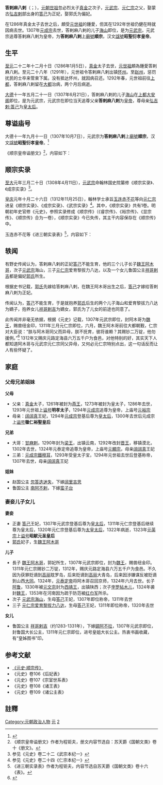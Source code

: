{{元朝皇帝信息框
|名稱=孛儿只斤·答剌麻八剌
|蒙古代數=
|元朝代數=
|畫像=
|說明=
|前任=
|繼任=
|年號=
|名諱=
|出生日期=1264年
|出生地=
|逝世日期={{death year and age|1292|1264}}
|逝世地=
|在位=
|登基=
|首都=
|尊號=
|廟號=顺宗
|諡號=昭圣衍孝皇帝
|汗號=
|陵墓=
|宗教信仰=
|父=元裕宗[[真金|真金]]
|母=徽仁裕圣皇后[[伯蓝也怯赤|伯蓝也怯赤]]
|皇后=昭献元圣皇后[[答己|答己]]
|妃嫔=偏妃郭氏
|亲属=大哥：元显宗[[甘麻剌|甘麻剌]]<br>三弟：[[元成宗|元成宗]]铁穆耳<br>赵国公主[[忽答迭迷失|忽答迭迷失]]<br>鲁国公主[[南阿不剌|南阿不剌]]
|兄弟=
|姊妹=
|嫡兄弟=
|嫡姊妹=
|庶兄弟=
|庶姊妹=
|同胞兄弟=
|同胞姊妹=
|異母兄弟=
|異母姊妹=
|子=长子魏王[[阿木哥|阿木哥]]<br>[[元武宗|元武宗]]海山<br>[[元仁宗|元仁宗]]爱育黎拔力八达
|女=鲁国大长公主[[祥哥剌吉|祥哥剌吉]]
|養女=
|注釋=
}}
'''答剌麻八剌'''（{{mong|m=ᠳᠠᠷᠮᠠᠪᠠᠯᠠ|Ppp=Darmabala|k=Дармабал}}；{{bd|1264年||1292年|catIdx=D}}），[[元朝|元朝]][[元世祖|世祖]]忽必烈太子[[真金|真金]]之次子，[[元武宗|元武宗]]、[[元仁宗|元仁宗]]之父，娶蒙古[[弘吉剌|弘吉剌]]部出身的[[答己|答己]]为正妃，娶郭氏为偏妃。

在1286年真金太子去世之后，頗受[[元世祖|元世祖]]的鍾愛，但其在1292年世祖仍健在時就因病去世。1307年[[元成宗|元成宗]]去世，答剌麻八剌的儿子[[元武宗|海山]]即位，是为[[元武宗|元武宗]]，元武宗追尊答剌麻八剌为皇帝，为'''答剌麻八剌'''上[[廟號|廟號]]'''順宗'''，汉文[[諡號|諡號]]'''昭聖衍孝皇帝'''。

== 生平 ==
[[至元_(忽必烈)|至元]]二十二年十二月十日（1286年1月5日），[[真金|真金]]太子去世，[[元世祖|元世祖]]頗為鍾愛答剌麻八剌。至元二十八年（1291年），元世祖令答剌麻八剌出镇[[怀州|怀州]]。至[[赵州|赵州]]，惩罚扰民的士卒来管束下属。没有抵达怀州，就因病召还。1292年春，元世祖前往[[元上都|上都]]，答剌麻八剌留在[[大都|大都]]治病，两个月后病逝。

[[大德_(元朝)|大德]]十一年五月二十一日（1307年6月21日），答剌麻八剌的儿子[[元武宗|海山]]在[[元上都|上都]][[大安阁|大安阁]]即位，是为元武宗，元武宗在即位当天追尊父亲'''答剌麻八剌'''为[[皇帝|皇帝]]，尊母亲[[弘吉剌·答己|弘吉剌·答己]]为[[皇太后|皇太后]]。

== 尊谥庙号 ==
大德十一年九月十一日（1307年10月7日），元武宗为'''答剌麻八剌'''上[[廟號|廟號]]'''順宗'''，汉文[[諡號|諡號]]'''昭聖衍孝皇帝'''。<ref>{{Cite web |url=http://www.guoxue.com/shibu/24shi/yuanshi/yuas_022.htm |title=《元史·武宗本纪一》 |access-date=2011-10-07 |archive-date=2020-08-11 |archive-url=https://web.archive.org/web/20200811050939/http://www.guoxue.com/shibu/24shi/yuanshi/yuas_022.htm |dead-url=no }}</ref>

《顺宗皇帝谥册文》<ref>《顺宗皇帝谥册文》作者为程钜夫，册文内容节选自：苏天爵《国朝文类》卷十《册文》。</ref>，内容如下：

{{quote|<blockquote>孝子嗣皇帝臣某，谨再拜稽首言曰：

臣闻显亲所以为子，追远所以厚民。矧必百世祀而位弗隆，为天子父而养弗逮。是宜称秩，以达纯诚。钦惟皇考皇帝渊穆有容，神明莫测。文孙文子，钟至爱于两宫；宜君宜王，膺具瞻于四海。当璧之祥未卜，弃踪之迹已遥。兴言欲报之恩，昊天罔极；对越有成之命，夙夜惟寅。昭哉玄德之升，圣矣生知之异。衍莫衍于昌后嗣而有天下，孝莫于孝配前烈而茂本支。念兹继体之初，益切中心之慕。谨遣摄太尉某官某，奉玉册玉宝，上尊谥曰昭圣衍孝皇帝，庙号顺宗。

伏惟明明降鉴，序于祖宗；攸跻攸宁，永锡祚胤。</blockquote>
}}

== 顺宗实录 ==
[[至大|至大]]元年三月二十日（1308年4月11日），[[元武宗|元武宗]]命翰林国史院纂修《顺宗实录》、《成宗实录》<ref>参见《元史》卷二十二《武宗本纪一》</ref>。

[[皇庆|皇庆]]元年十月二十六日（1312年11月25日），翰林学士承旨[[玉连赤不花|玉连赤不花]]等向[[元仁宗|元仁宗]]进呈《顺宗实录》、《成宗实录》、《武宗实录》<ref>参见《元史》卷二十四《仁宗本纪一》</ref>。其中，《顺宗实录》共有1卷。明朝初年史官修《元史》，参照实录修成《顺宗传》（《睿宗传》、《裕宗传》、《显宗传》、《顺宗传》合为一卷），《顺宗实录》今已失传，其主干内容保存在《顺宗传》中。

玉连赤不花等《进三朝实录表》<ref>《进三朝实录表》作者为程钜夫，内容节选自苏天爵《国朝文类》卷十六《表》。</ref>，内容如下：

{{quote|<blockquote>一人御极，聿严金匮之藏；三后在天，实监玉堂之纪。粤若稽古，克底成书。钦惟皇帝陛下孝友慈仁，温文睿哲。统之垂，业之创，念昔继承；功以著，德以彰，在兹纂录。首崇笔削之任，式宏龟鉴之图。臣等职忝禁林，才非良史。系年系月，岂足尽于先朝；作典作谟，庶有征于今日。臣等以所编成《顺宗皇帝实录》一卷，《成宗皇帝实录》五十六卷，《事目》十卷，《制诏录》七卷，《武宗皇帝实录》五十卷，《事目》七卷，《制诏录》三卷，总计一百三十四卷，缮写已毕，谨具进呈。</blockquote>
}}

== 轶闻 ==
有野史传闻认为，答剌麻八剌的正妃[[答己|答己]]不能生育，他的三个儿子长子[[魏王|魏王]][[阿木哥|阿木哥]]，次子[[元武宗|元武宗]]海山，三子[[元仁宗|元仁宗]]爱育黎拔力八达，以及一个女儿鲁国公主[[祥哥剌吉|祥哥剌吉]]都是偏妃[[郭氏|郭氏]]所生。

根据史书记载，[[郭氏|郭氏]]先嫁给答剌麻八剌，在魏王阿木哥出生之后，[[答己|答己]]才嫁给答剌麻八剌为正妃。

传闻认为，[[答己|答己]]不能生育，于是就抱养[[郭氏|郭氏]]后生的两个儿子海山和爱育黎拔力八达为嫡子，抱养女儿[[祥哥剌吉|祥哥剌吉]]为嫡女，郭氏为了儿女的前途也同意了。

此传闻并非毫无依据，根据《元史》记载，1307年元武宗即位，封阿木哥为[[魏王|魏王]]，赐兽纽金印，1311年三月元仁宗即位，六月，魏王阿木哥前往大都朝觐，仁宗对大臣说：“朕与阿木哥同父而异母，朕不抚育，彼将谁赖？其赐钞二万锭，他勿援例。”<ref>{{Cite web |url=http://www.guoxue.com/shibu/24shi/yuanshi/yuas_024.htm |title=《元史·仁宗本纪一》 |access-date=2011-10-07 |archive-date=2020-10-09 |archive-url=https://web.archive.org/web/20201009031020/http://www.guoxue.com/shibu/24shi/yuanshi/yuas_024.htm |dead-url=no }}</ref> 1312年又赐庆元路定海县六万五千户为食邑，对他特别的好，其实天下人都知道阿木哥与元武宗元仁宗同父异母，又何必元仁宗特别点出，这一句话反而让人有些怀疑了。

== 家庭 ==
=== 父母兄弟姐妹 ===

'''父母'''
*  父亲：[[真金|真金]]太子，1261年被封为[[燕王|燕王]]，1273年被封为皇太子，1286年去世，1293年元世祖上[[谥号|谥号]]'''明孝太子'''，1294年[[元成宗|元成宗]]追尊为皇帝，上庙号[[元裕宗|元裕宗]]
*  母亲：[[伯藍也怯赤|阔阔真]]王妃，1294年[[元成宗|元成宗]]登基后尊为[[皇太后|皇太后]]，1300年去世后元成宗上[[谥号|谥号]]'''徽仁裕聖皇后'''

'''兄弟'''
*  大哥：[[甘麻剌|甘麻剌]]，1290年封为[[梁王|梁王]]，出镇云南，1292年改封[[晋王|晋王]]，移镇漠北，1302年去世，1324年元泰定帝追尊为皇帝，上庙号[[元顯宗|元顯宗]]，母亲[[伯藍也怯赤|阔阔真]]王妃
*  三弟：[[元成宗|元成宗]][[鐵穆耳|鐵穆耳]]，1293年受皇太子宝，1294年元世祖去世后登基称帝，1307年去世，母亲[[伯藍也怯赤|阔阔真]]王妃

'''姐妹'''
*  赵国公主 [[忽答迭迷失|忽答迭迷失]]，下嫁[[阔里吉思|阔里吉思]]
*  鲁国公主 [[南阿不剌|南阿不剌]]，下嫁[[蛮子台|蛮子台]]

=== 妻妾儿子女儿 ===
'''妻妾'''
* 正妻 [[答己|答己]]王妃，1307年元武宗登基后尊为[[皇太后|皇太后]]，1311年元仁宗登基后继续尊为皇太后，1320年元仁宗登基后尊为[[太皇太后|太皇太后]]，1322年病逝，1323年[[元英宗|元英宗]]上[[谥号|谥号]]'''昭献元圣皇后'''
* [[郭氏|郭氏]]妃子，生[[魏王|魏王]][[阿木哥|阿木哥]]

'''儿子'''
* 長子 [[魏王|魏王]][[阿木哥|阿木哥]]，郭妃所生，1307年元武宗即位，封为[[魏王|魏王]]，赐兽纽金印。1311年元仁宗赐钞二万锭，1312年，赐庆元路定海县六万五千户为食邑。不久因为获罪贬谪到[[高丽|高丽]]耽罗岛，后来贬谪到[[高丽|高丽]]大青岛，后来因涉嫌谋反被贬谪到山西[[大同市|大同]]。1324年，[[元泰定帝|元泰定帝]]将阿木哥召回京师，1324年六月去世。长子[[阿鲁|阿鲁]]，1330年被[[元文宗|元文宗]]封为[[西靖王|西靖王]]，出镇陕西；次子[[孛罗帖木儿|孛罗帖木儿]]，1324年袭封[[魏王|魏王]]，1353年在河南因为疏于防范被[[红巾军|红巾军]]所杀。
* 次子 [[元武宗|元武宗]][[元武宗|海山]]，生母[[答己|答己]]王妃，1307年即位称帝，1311年去世
* 三子 [[元仁宗|元仁宗]][[爱育黎拔力八达|爱育黎拔力八达]]，生母[[答己|答己]]王妃，1311年即位称帝，1320年去世

'''女儿'''
* 鲁国公主 [[祥哥剌吉|祥哥剌吉]]（约1283-1331年），下嫁[[碉阿不拉|碉阿不拉]]，1307年元武宗即位，封鲁国大长公主，1311年元仁宗即位，进号皇姐大长公主。热衷书画收藏，有“皇姊图书”印。

== 参考文献 ==
* [https://web.archive.org/web/20111127182027/http://www.guoxue.com/shibu/24shi/yuanshi/yuas_115.htm 《元史·顺宗传》]
* 《元史》卷106《后妃表》
* 《元史》卷107《宗室世系表》
* 《元史》卷108《诸王表》
* 《元史》卷109《诸公主表》

== 註釋 ==
{{reflist}}

{{元朝皇帝}}

[[Category:元朝政治人物|Category:元朝政治人物]]
[[Category:元朝追尊皇帝|元]]
[[Category:元裕宗皇子|2]]